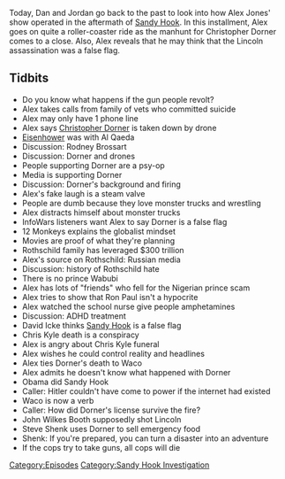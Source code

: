 {{DEFAULTSORT:
    #_EPISODE_0312:February 10-13, 2013
}}{{Episode
    | title             = February 10-13, 2013
    | caption           = Listen to this episode on [https://knowledgefight.libsyn.com/knowledge-fight-february-10-13-2013 Libsyn] [https://open.spotify.com/episode/6yGHTHKBNjNdtByIMnQRJp Spotify], Read the [[Transcript/312: February 10-13, 2013|Unofficial Transcript]]
    | episodeNumber     = 312
    | length            = 01:35:04
    | airDate           = June 24, 2019
    | coverageStartDate = February 10, 2013
    | coverageEndDate   = February 13, 2013
    | episodeType       = [[:Category:Sandy Hook Investigation|Sandy Hook Investigation]]
    | appearance        = [[Christopher Dorner]], [[Rodney Brossart]], [[Ron Paul]], [[David Icke]], [[John Wilkes Booth]], [[Steve Shenk]]
    | previousEpisode   = [[311: June 17-19, 2019]]
    | nextEpisode       = [[313: June 23-24, 2019]]
}}

{{Stub}}

Today, Dan and Jordan go back to the past to look into how Alex Jones' show operated in the aftermath of [[The Sandy Hook Elementary Massacre|Sandy Hook]]. In this installment, Alex goes on quite a roller-coaster ride as the manhunt for Christopher Dorner comes to a close. Also, Alex reveals that he may think that the Lincoln assassination was a false flag.

==Tidbits==

*Do you know what happens if the gun people revolt?
*Alex takes calls from family of vets who committed suicide
*Alex may only have 1 phone line
*Alex says [[Christopher Dorner]] is taken down by drone
*[[Dwight D Eisenhower|Eisenhower]] was with Al Qaeda
*Discussion: Rodney Brossart
*Discussion: Dorner and drones
*People supporting Dorner are a psy-op
*Media is supporting Dorner
*Discussion: Dorner's background and firing
*Alex's fake laugh is a steam valve
*People are dumb because they love monster trucks and wrestling
*Alex distracts himself about monster trucks
*InfoWars listeners want Alex to say Dorner is a false flag
*12 Monkeys explains the globalist mindset
*Movies are proof of what they're planning
*Rothschild family has leveraged $300 trillion
*Alex's source on Rothschild: Russian media
*Discussion: history of Rothschild hate
*There is no prince Wabubi
*Alex has lots of "friends" who fell for the Nigerian prince scam
*Alex tries to show that Ron Paul isn't a hypocrite
*Alex watched the school nurse give people amphetamines
*Discussion: ADHD treatment
*David Icke thinks [[The Sandy Hook Elementary Massacre|Sandy Hook]] is a false flag
*Chris Kyle death is a conspiracy
*Alex is angry about Chris Kyle funeral
*Alex wishes he could control reality and headlines
*Alex ties Dorner's death to Waco
*Alex admits he doesn't know what happened with Dorner
*Obama did Sandy Hook
*Caller: Hitler couldn't have come to power if the internet had existed
*Waco is now a verb
*Caller: How did Dorner's license survive the fire?
*John Wilkes Booth supposedly shot Lincoln
*Steve Shenk uses Dorner to sell emergency food
*Shenk: If you're prepared, you can turn a disaster into an adventure
*If the cops try to take guns, all cops will die

[[Category:Episodes]]
[[Category:Sandy Hook Investigation]]
